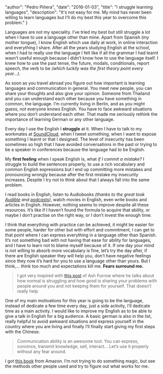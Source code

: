 
  "author": "Pedro Piñera",
  "date": "2016-01-03",
  "title": "I struggle learning languages",
  "description": "It's not easy for me. My mind has never been willing to learn languages but I'll do my best this year to overcome this problem."
}




Languages are not my speciality. I’ve tried my best but still struggle a lot when I have to use a language other than mine. Apart from Spanish (my mother tongue), I know English which use daily at work, in online interaction and everything I share. After all the years studying English at the school, when I had to really use the language I felt like if all the grammar I had learnt wasn’t useful enough because I didn’t know how to use the language itself. I knew how to use the past tense, the future, modals, conditionals, report speech, the verb to be _(which luckily was the first theory point every year…)._

As soon as you travel abroad you figure out how important is learning languages and communication in general. You meet new people, you can share your thoughts and also give your opinion. Someone from Thailand and you can understand each other because you have something in common, the language. I’m currently living in Berlin, and as you might guess, not everyone knows English. You have to face awkward situations where you don’t understand each other. That made me seriously rethink the importance of learning German or any other language.

Every day I use the English I **struggle** at it. When I have to talk to my workmates at [SoundCloud](https://soundcloud.com/), when I tweet something, when I want to expose something I learnt or that I designed. The level of insecurity has been sometimes so high that I have avoided conversations in the past or trying to be a speaker in conferences because the language had to be English.

My **first feeling** when I speak English is, what _if I commit a mistake?_ I struggle to build the sentences properly, to use a rich vocabulary and common English expressions but I end up committing more mistakes and pronouncing wrongly because after the first mistake my insecurity increases. Despite I try not to think about that I always fall into the same problem.

I read books in English, listen to Audiobooks _(thanks to the great took [Audible](http://www.audible.com/) and [podcasts](http://www.apple.com/itunes/podcasts/))_, watch movies in English, even write books and articles in English. However, nothing seems to improve despite all these resources. It’s like if I haven’t found the formula to acquire that ability, or maybe I don’t practise on the right way, or I don’t invest the enough time.

I think that everything with practice can be achieved, it might be easier for some people, harder for other but with effort and commitment, I can get to that point where I can express everything in a language other than Spanish. It’s not something bad with not having that ease for ability for languages, and I have to learn not to blame myself because of it. If one day your mind is not willing to absorb more vocabulary is fine, let’s try the day after, if there are English speaker they will help you, don’t have negative feelings since they now it’s hard for you to use a language other than yours. But I think,… think too much and expectations kill me. **Fears surround me.**

> I got very inspired with [this post](https://ashfurrow.com/blog/normalizing-struggle/) of Ash Furrow where he talks about how normal is struggling and how good is sharing your problems with people around you and not keeping them for yourself. That doesn’t really help

One of my main motivations for this year is going to be the language, instead of dedicate a few time every day, just a side activity, I’ll dedicate time as a main activity. I would like to improve my English as to be able to give a talk in English for a big audience. A basic german is also in the list, really helpful to avoid awkward situations and express yourself in the country where you are living and finally I’ll finally start giving my first steps with the Chinese.

> Communication ability is an awesome tool. You can express, convince, transmit knowledge, sell, interact… Let’s use it properly without any fear around.

I got [this book](http://www.amazon.es/gp/product/B00IBZ405W?psc=1&redirect=true&ref_=oh_aui_d_detailpage_o01_) from Amazon. I’m not trying to do something magic, but see the methods other people used and try to figure out what works for me.

    